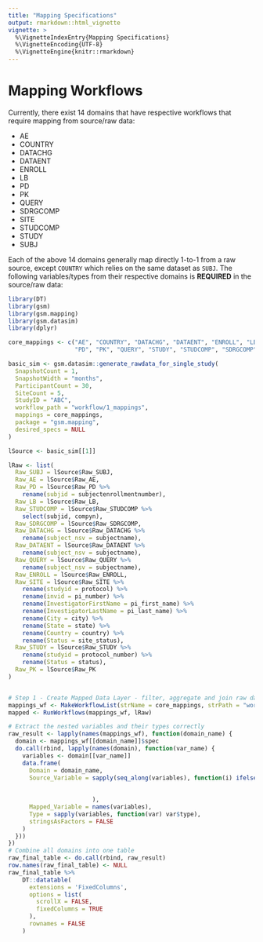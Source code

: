 ```yaml
---
title: "Mapping Specifications"
output: rmarkdown::html_vignette
vignette: >
  %\VignetteIndexEntry{Mapping Specifications}
  %\VignetteEncoding{UTF-8}
  %\VignetteEngine{knitr::rmarkdown}
---
```


# Mapping Workflows

Currently, there exist 14 domains that have respective workflows that require mapping from source/raw data:

-   AE
-   COUNTRY
-   DATACHG
-   DATAENT
-   ENROLL
-   LB
-   PD
-   PK
-   QUERY
-   SDRGCOMP
-   SITE
-   STUDCOMP
-   STUDY
-   SUBJ

Each of the above 14 domains generally map directly 1-to-1 from a raw source, except `COUNTRY` which relies on the same dataset as `SUBJ`. The following variables/types from their respective domains is **REQUIRED** in the source/raw data:

```r
library(DT)
library(gsm)
library(gsm.mapping)
library(gsm.datasim)
library(dplyr)

core_mappings <- c("AE", "COUNTRY", "DATACHG", "DATAENT", "ENROLL", "LB",
                   "PD", "PK", "QUERY", "STUDY", "STUDCOMP", "SDRGCOMP", "SITE", "SUBJ")

basic_sim <- gsm.datasim::generate_rawdata_for_single_study(
  SnapshotCount = 1,
  SnapshotWidth = "months",
  ParticipantCount = 30,
  SiteCount = 5,
  StudyID = "ABC",
  workflow_path = "workflow/1_mappings",
  mappings = core_mappings,
  package = "gsm.mapping",
  desired_specs = NULL
)

lSource <- basic_sim[[1]]

lRaw <- list(
  Raw_SUBJ = lSource$Raw_SUBJ,
  Raw_AE = lSource$Raw_AE,
  Raw_PD = lSource$Raw_PD %>%
    rename(subjid = subjectenrollmentnumber),
  Raw_LB = lSource$Raw_LB,
  Raw_STUDCOMP = lSource$Raw_STUDCOMP %>%
    select(subjid, compyn),
  Raw_SDRGCOMP = lSource$Raw_SDRGCOMP,
  Raw_DATACHG = lSource$Raw_DATACHG %>%
    rename(subject_nsv = subjectname),
  Raw_DATAENT = lSource$Raw_DATAENT %>%
    rename(subject_nsv = subjectname),
  Raw_QUERY = lSource$Raw_QUERY %>%
    rename(subject_nsv = subjectname),
  Raw_ENROLL = lSource$Raw_ENROLL,
  Raw_SITE = lSource$Raw_SITE %>%
    rename(studyid = protocol) %>%
    rename(invid = pi_number) %>%
    rename(InvestigatorFirstName = pi_first_name) %>%
    rename(InvestigatorLastName = pi_last_name) %>%
    rename(City = city) %>%
    rename(State = state) %>%
    rename(Country = country) %>%
    rename(Status = site_status),
  Raw_STUDY = lSource$Raw_STUDY %>%
    rename(studyid = protocol_number) %>%
    rename(Status = status),
  Raw_PK = lSource$Raw_PK
)


# Step 1 - Create Mapped Data Layer - filter, aggregate and join raw data to create mapped data layer
mappings_wf <- MakeWorkflowList(strName = core_mappings, strPath = "workflow/1_mappings", strPackage = "gsm.mapping")
mapped <- RunWorkflows(mappings_wf, lRaw)

# Extract the nested variables and their types correctly
raw_result <- lapply(names(mappings_wf), function(domain_name) {
  domain <- mappings_wf[[domain_name]]$spec
  do.call(rbind, lapply(names(domain), function(var_name) {
    variables <- domain[[var_name]]
    data.frame(
      Domain = domain_name,
      Source_Variable = sapply(seq_along(variables), function(i) ifelse(is.null(variables[[i]]$source_col), 
                                                                        names(variables)[i], 
                                                                        variables[[i]]$source_col)
                        ),
      Mapped_Variable = names(variables),
      Type = sapply(variables, function(var) var$type),
      stringsAsFactors = FALSE
    )
  }))
})
# Combine all domains into one table
raw_final_table <- do.call(rbind, raw_result)
row.names(raw_final_table) <- NULL
raw_final_table %>%
    DT::datatable(
      extensions = 'FixedColumns',
      options = list(
        scrollX = FALSE,
        fixedColumns = TRUE
      ),
      rownames = FALSE
    )
```
